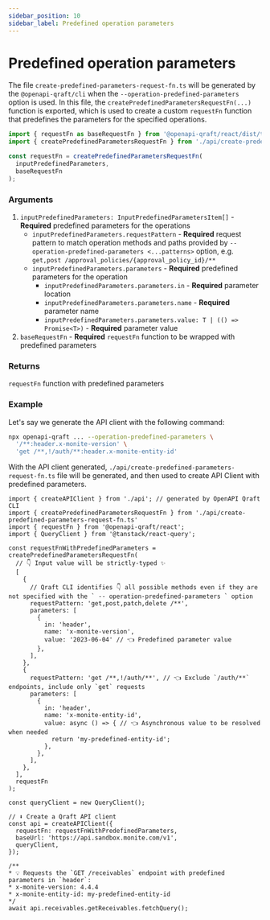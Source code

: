```yaml
---
sidebar_position: 10
sidebar_label: Predefined operation parameters
---
```


# Predefined operation parameters

The file `create-predefined-parameters-request-fn.ts` will be generated by the `@openapi-qraft/cli` when the `--operation-predefined-parameters` option is used.
In this file, the `createPredefinedParametersRequestFn(...)` function is exported, which is used to create a custom `requestFn` function that predefines the parameters for the specified operations.

```ts
import { requestFn as baseRequestFn } from '@openapi-qraft/react/dist/types';
import { createPredefinedParametersRequestFn } from './api/create-predefined-parameters-request-fn.ts'

const requestFn = createPredefinedParametersRequestFn(
  inputPredefinedParameters,
  baseRequestFn
);
```

### Arguments
1.  `inputPredefinedParameters: InputPredefinedParametersItem[]` - **Required** predefined parameters for the operations
    - `inputPredefinedParameters.requestPattern` - **Required** request pattern to match operation methods and paths provided
      by `--operation-predefined-parameters <...patterns>` option, e.g. `get,post /approval_policies/{approval_policy_id}/**`
    - `inputPredefinedParameters.parameters` - **Required** predefined parameters for the operation
      - `inputPredefinedParameters.parameters.in` - **Required** parameter location
      - `inputPredefinedParameters.parameters.name` - **Required** parameter name
      - `inputPredefinedParameters.parameters.value: T | (() => Promise<T>)` - **Required** parameter value
2.  `baseRequestFn` - **Required** `requestFn` function to be wrapped with predefined parameters

### Returns
`requestFn` function with predefined parameters

### Example

Let's say we generate the API client with the following command:

```bash npm2yarn
npx openapi-qraft ... --operation-predefined-parameters \
  '/**:header.x-monite-version' \
  'get /**,!/auth/**:header.x-monite-entity-id'
```

With the API client generated, `./api/create-predefined-parameters-request-fn.ts` file will be generated,
and then used to create API Client with predefined parameters.

```tsx
import { createAPIClient } from './api'; // generated by OpenAPI Qraft CLI
import { createPredefinedParametersRequestFn } from './api/create-predefined-parameters-request-fn.ts'
import { requestFn } from '@openapi-qraft/react';
import { QueryClient } from '@tanstack/react-query';

const requestFnWithPredefinedParameters = createPredefinedParametersRequestFn(
  // 👇 Input value will be strictly-typed ✨
  [
    {
      // Qraft CLI identifies 👇 all possible methods even if they are not specified with the ` -- operation-predefined-parameters ` option
      requestPattern: 'get,post,patch,delete /**',
      parameters: [
        {
          in: 'header',
          name: 'x-monite-version',
          value: '2023-06-04' // 👈️ Predefined parameter value
        },
      ],
    },
    {
      requestPattern: 'get /**,!/auth/**', // 👈️ Exclude `/auth/**` endpoints, include only `get` requests
      parameters: [
        {
          in: 'header',
          name: 'x-monite-entity-id',
          value: async () => { // 👈️ Asynchronous value to be resolved when needed
            return 'my-predefined-entity-id';
          },
        },
      ],
    },
  ],
  requestFn
);

const queryClient = new QueryClient();

// ⬇︎ Create a Qraft API client
const api = createAPIClient({
  requestFn: requestFnWithPredefinedParameters,
  baseUrl: 'https://api.sandbox.monite.com/v1',
  queryClient,
});

/**
* 💡 Requests the `GET /receivables` endpoint with predefined parameters in `header`:
* x-monite-version: 4.4.4
* x-monite-entity-id: my-predefined-entity-id
*/
await api.receivables.getReceivables.fetchQuery();
```
